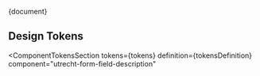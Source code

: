 
<Meta title="CSS Component/Form field description/README" />

<Description>{document}</Description>

## Design Tokens

<ComponentTokensSection
  tokens={tokens}
  definition={tokensDefinition}
  component="utrecht-form-field-description"
></ComponentTokensSection>
